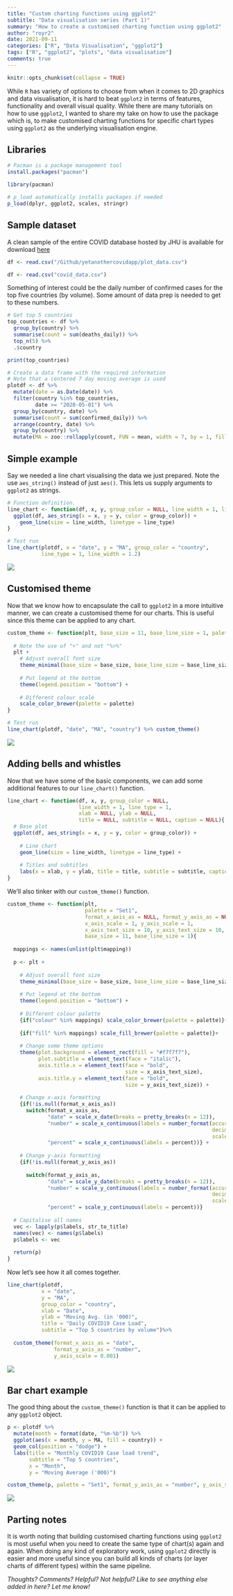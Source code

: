 ```yaml
---
title: "Custom charting functions using ggplot2"
subtitle: "Data visualisation series (Part 1)"
summary: "How to create a customised charting function using ggplot2"
author: "royr2"
date: 2021-09-11
categories: ["R", "Data Visualisation", "ggplot2"]
tags: ["R", "ggplot2", "plots", "data visualisation"]  
comments: true
---
```


```r
knitr::opts_chunk$set(collapse = TRUE)
```

While `R` has variety of options to choose from when it comes to 2D graphics and data visualisation, it is hard to beat `ggplot2` in terms of features, functionality and overall visual quality. While there are many tutorials on how to use `ggplot2`, I wanted to share my take on how to use the package which is, to make customised charting functions for specific chart types using `ggplot2` as the underlying visualisation engine. 

## Libraries
```r
# Pacman is a package management tool 
install.packages("pacman")
```

```r
library(pacman)

# p_load automatically installs packages if needed
p_load(dplyr, ggplot2, scales, stringr)
```

## Sample dataset
A clean sample of the entire COVID database hosted by JHU is available for download  [here](https://github.com/royr2/blog/blob/main/download/covid_data.csv)

```r
df <- read.csv("/Github/yetanothercovidapp/plot_data.csv")
```

```r
df <- read.csv("covid_data.csv")
```

Something of interest could be the daily number of confirmed cases for the top five countries (by volume). Some amount of data prep is needed to get to these numbers.

```r
# Get top 5 countries
top_countries <- df %>% 
  group_by(country) %>% 
  summarise(count = sum(deaths_daily)) %>% 
  top_n(5) %>% 
  .$country
```

```r
print(top_countries)
```

```r
# Create a data frame with the required information
# Note that a centered 7 day moving average is used
plotdf <- df %>% 
  mutate(date = as.Date(date)) %>% 
  filter(country %in% top_countries, 
         date >= "2020-05-01") %>% 
  group_by(country, date) %>% 
  summarise(count = sum(confirmed_daily)) %>%
  arrange(country, date) %>% 
  group_by(country) %>% 
  mutate(MA = zoo::rollapply(count, FUN = mean, width = 7, by = 1, fill = NA, align = "center"))

```

## Simple example

Say we needed a line chart visualising the data we just prepared. Note the use `aes_string()` instead of just `aes()`. This lets us supply arguments to `ggplot2` as strings.

```r
# Function definition.
line_chart <- function(df, x, y, group_color = NULL, line_width = 1, line_type = 1){
  ggplot(df, aes_string(x = x, y = y, color = group_color)) + 
    geom_line(size = line_width, linetype = line_type)
}
```

```r
# Test run
line_chart(plotdf, x = "date", y = "MA", group_color = "country", 
           line_type = 1, line_width = 1.2)
```
![](chart1-1.png)

## Customised theme

Now that we know how to encapsulate the call to `ggplot2` in a more intuitive manner, we can create a customised theme for our charts. This is useful since this theme can be applied to any chart. 

```r
custom_theme <- function(plt, base_size = 11, base_line_size = 1, palette = "Set1"){
  
  # Note the use of "+" and not "%>%"
  plt + 
    # Adjust overall font size
    theme_minimal(base_size = base_size, base_line_size = base_line_size) + 
    
    # Put legend at the bottom
    theme(legend.position = "bottom") + 
    
    # Different colour scale
    scale_color_brewer(palette = palette)
}
```

```r
# Test run
line_chart(plotdf, "date", "MA", "country") %>% custom_theme()
```
![](chart2-1.png)

## Adding bells and whistles

Now that we have some of the basic components, we can add some additional features to our `line_chart()` function.

```r
line_chart <- function(df, x, y, group_color = NULL, 
                       line_width = 1, line_type = 1, 
                       xlab = NULL, ylab = NULL, 
                       title = NULL, subtitle = NULL, caption = NULL){
  # Base plot
  ggplot(df, aes_string(x = x, y = y, color = group_color)) + 
    
    # Line chart 
    geom_line(size = line_width, linetype = line_type) + 
    
    # Titles and subtitles
    labs(x = xlab, y = ylab, title = title, subtitle = subtitle, caption = caption)
}
```

We'll also tinker with our `custom_theme()` function.

```r
custom_theme <- function(plt, 
                         palette = "Set1", 
                         format_x_axis_as = NULL, format_y_axis_as = NULL, 
                         x_axis_scale = 1, y_axis_scale = 1, 
                         x_axis_text_size = 10, y_axis_text_size = 10, 
                         base_size = 11, base_line_size = 1){
  
  mappings <- names(unlist(plt$mapping))
  
  p <- plt + 
    
    # Adjust overall font size
    theme_minimal(base_size = base_size, base_line_size = base_line_size) + 
    
    # Put legend at the bottom
    theme(legend.position = "bottom") + 
    
    # Different colour palette
    {if("colour" %in% mappings) scale_color_brewer(palette = palette)}+
    
    {if("fill" %in% mappings) scale_fill_brewer(palette = palette)}+
    
    # Change some theme options
    theme(plot.background = element_rect(fill = "#f7f7f7"), 
          plot.subtitle = element_text(face = "italic"), 
          axis.title.x = element_text(face = "bold", 
                                      size = x_axis_text_size), 
          axis.title.y = element_text(face = "bold", 
                                      size = y_axis_text_size)) + 
    
    # Change x-axis formatting
    {if(!is.null(format_x_axis_as))
      switch(format_x_axis_as, 
             "date" = scale_x_date(breaks = pretty_breaks(n = 12)), 
             "number" = scale_x_continuous(labels = number_format(accuracy = 0.1, 
                                                                  decimal.mark = ",", 
                                                                  scale = x_axis_scale)), 
             "percent" = scale_x_continuous(labels = percent))} + 
    
    # Change y-axis formatting
    {if(!is.null(format_y_axis_as))
      
      switch(format_y_axis_as, 
             "date" = scale_y_date(breaks = pretty_breaks(n = 12)), 
             "number" = scale_y_continuous(labels = number_format(accuracy = 0.1, 
                                                                  decimal.mark = ",", 
                                                                  scale = y_axis_scale)), 
             "percent" = scale_y_continuous(labels = percent))}
  
  # Capitalise all names
  vec <- lapply(p$labels, str_to_title)
  names(vec) <- names(p$labels)
  p$labels <- vec
  
  return(p)
}
```

Now let's see how it all comes together.

```r
line_chart(plotdf,
           x = "date", 
           y = "MA", 
           group_color = "country", 
           xlab = "Date", 
           ylab = "Moving Avg. (in '000)", 
           title = "Daily COVID19 Case Load", 
           subtitle = "Top 5 countries by volume")%>% 
  
  custom_theme(format_x_axis_as = "date", 
               format_y_axis_as = "number", 
               y_axis_scale = 0.001)
```

![](chart3-1.png)

## Bar chart example
The good thing about the `custom_theme()` function is that it can be applied to any `ggplot2` object. 

```r
p <- plotdf %>%  
  mutate(month = format(date, "%m-%b")) %>% 
  ggplot(aes(x = month, y = MA, fill = country)) + 
  geom_col(position = "dodge") + 
  labs(title = "Monthly COVID19 Case load trend", 
       subtitle = "Top 5 countries", 
       x = "Month", 
       y = "Moving Average ('000)")

custom_theme(p, palette = "Set1", format_y_axis_as = "number", y_axis_scale = 0.001)
```
![](chart4-1.png)

## Parting notes
It is worth noting that building customised charting functions using `ggplot2` is most useful when you need to create the same type of chart(s) again and again. When doing any kind of exploratory work, using `ggplot2` directly is easier and more useful since you can build all kinds of charts (or layer charts of different types) within the same pipeline. 

*Thoughts? Comments? Helpful? Not helpful? Like to see anything else added in here? Let me know!*
